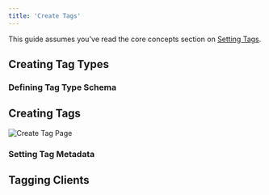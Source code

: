 ```yaml
---
title: 'Create Tags'
---
```


This guide assumes you've read the core concepts section on 
[Setting Tags](/pages/core-concepts/setting-tags).

## Creating Tag Types

### Defining Tag Type Schema


## Creating Tags
<Frame>
    <img
        src="/images/getting-started/create-tag-page.png" 
        alt="Create Tag Page" 
    />
</Frame>

### Setting Tag Metadata

## Tagging Clients